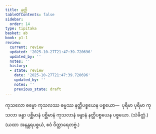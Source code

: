 ```yaml
---
title: နတ္ထိ
tableOfContents: false
sidebar:
  order: 14
type: tipitaka
basket: ab
book: p1-1
review:
  current: review
  updated: '2025-10-27T21:47:39.720696'
  updated_by: ''
  notes: ''
  history:
  - state: review
    date: '2025-10-27T21:47:39.720696'
    updated_by: ''
    notes: ''
    previous_state: draft
---
```



<ReviewStatus review={frontmatter.review} showDetails={true} />

<HypothesisAnnotation frontmatter={frontmatter} />

<DynamicBreadcrumb />

<Division number="300" book="p1-1" e="ch" v="36" p="93">

<Paragraph number="1000" book="p1-1">
ကုသလော ဓမ္မော ကုသလဿ ဓမ္မဿ နတ္ထိပစ္စယေန ပစ္စယော—  ပုရိမာ ပုရိမာ ကုသလာ ခန္ဓာ ပစ္ဆိမာနံ ပစ္ဆိမာနံ ကုသလာနံ ခန္ဓာနံ နတ္ထိပစ္စယေန ပစ္စယော. (သံခိတ္တံ.)

</Paragraph>
</Division>

<Paragraph number="1001" type="center" book="p1-1">
(ယထာ အနန္တရပစ္စယံ, ဧဝံ ဝိတ္ထာရေတဗ္ဗံ.)
</Paragraph>